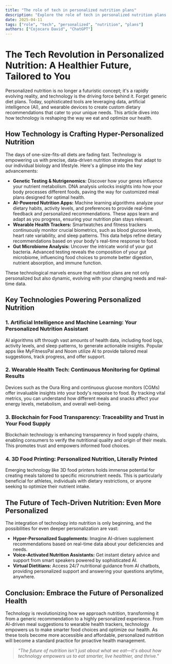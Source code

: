 ```yaml
---
title: "The role of tech in personalized nutrition plans"
description: "Explore the role of tech in personalized nutrition plans in this detailed guide, offering insights, strategies, and practical tips to enhance your understanding and application of the topic."
date: 2025-04-11
tags: ["role", "tech", "personalized", "nutrition", "plans"]
authors: ["Cojocaru David", "ChatGPT"]
---
```


# The Tech Revolution in Personalized Nutrition: A Healthier Future, Tailored to You

Personalized nutrition is no longer a futuristic concept; it's a rapidly evolving reality, and technology is the driving force behind it. Forget generic diet plans. Today, sophisticated tools are leveraging data, artificial intelligence (AI), and wearable devices to create custom dietary recommendations that cater to your unique needs. This article dives into how technology is reshaping the way we eat and optimize our health.

## How Technology is Crafting Hyper-Personalized Nutrition

The days of one-size-fits-all diets are fading fast. Technology is empowering us with precise, data-driven nutrition strategies that adapt to our individual biology and lifestyle. Here's a glimpse into the key advancements:

- **Genetic Testing & Nutrigenomics:** Discover how your genes influence your nutrient metabolism. DNA analysis unlocks insights into how your body processes different foods, paving the way for customized meal plans designed for optimal health.
- **AI-Powered Nutrition Apps:** Machine learning algorithms analyze your dietary habits, activity levels, and preferences to provide real-time feedback and personalized recommendations. These apps learn and adapt as you progress, ensuring your nutrition plan stays relevant.
- **Wearable Health Trackers:** Smartwatches and fitness trackers continuously monitor crucial biometrics, such as blood glucose levels, heart rate variability, and sleep patterns. This data helps refine dietary recommendations based on your body's real-time response to food.
- **Gut Microbiome Analysis:** Uncover the intricate world of your gut bacteria. Advanced testing reveals the composition of your gut microbiome, influencing food choices to promote better digestion, nutrient absorption, and immune function.

These technological marvels ensure that nutrition plans are not only personalized but also dynamic, evolving with your changing needs and real-time data.

## Key Technologies Powering Personalized Nutrition

### 1. Artificial Intelligence and Machine Learning: Your Personalized Nutrition Assistant

AI algorithms sift through vast amounts of health data, including food logs, activity levels, and sleep patterns, to generate actionable insights. Popular apps like MyFitnessPal and Noom utilize AI to provide tailored meal suggestions, track progress, and offer support.

### 2. Wearable Health Tech: Continuous Monitoring for Optimal Results

Devices such as the Oura Ring and continuous glucose monitors (CGMs) offer invaluable insights into your body's response to food. By tracking vital metrics, you can understand how different meals and snacks affect your energy levels, metabolism, and overall well-being.

### 3. Blockchain for Food Transparency: Traceability and Trust in Your Food Supply

Blockchain technology is enhancing transparency in food supply chains, enabling consumers to verify the nutritional quality and origin of their meals. This promotes trust and empowers informed food choices.

### 4. 3D Food Printing: Personalized Nutrition, Literally Printed

Emerging technology like 3D food printers holds immense potential for creating meals tailored to specific micronutrient needs. This is particularly beneficial for athletes, individuals with dietary restrictions, or anyone seeking to optimize their nutrient intake.

## The Future of Tech-Driven Nutrition: Even More Personalized

The integration of technology into nutrition is only beginning, and the possibilities for even deeper personalization are vast:

- **Hyper-Personalized Supplements:** Imagine AI-driven supplement recommendations based on real-time data about your deficiencies and needs.
- **Voice-Activated Nutrition Assistants:** Get instant dietary advice and support from smart speakers powered by sophisticated AI.
- **Virtual Dietitians:** Access 24/7 nutritional guidance from AI chatbots, providing personalized support and answering your questions anytime, anywhere.

## Conclusion: Embrace the Future of Personalized Health

Technology is revolutionizing how we approach nutrition, transforming it from a generic recommendation to a highly personalized experience. From AI-driven meal suggestions to wearable health trackers, technology empowers us to make smarter food choices and optimize our health. As these tools become more accessible and affordable, personalized nutrition will become a standard practice for proactive health management.

> _"The future of nutrition isn't just about what we eat—it's about how technology empowers us to eat smarter, live healthier, and thrive."_
